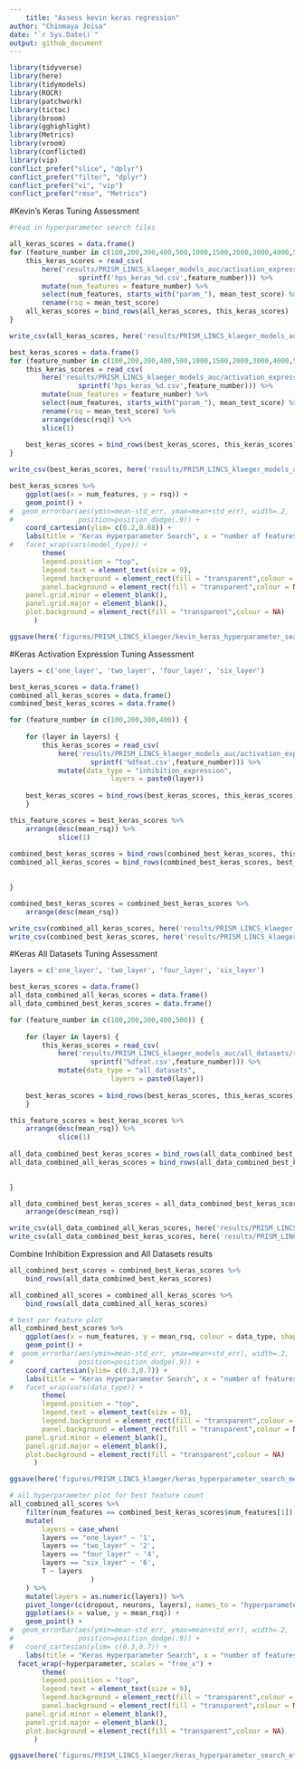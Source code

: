 ```yaml
---
	title: "Assess kevin keras regression"
author: "Chinmaya Joisa"
date: "`r Sys.Date()`"
output: github_document
---
```

	
```r
library(tidyverse)
library(here)
library(tidymodels)
library(ROCR)
library(patchwork)
library(tictoc)
library(broom)
library(gghighlight)
library(Metrics)
library(vroom)
library(conflicted)
library(vip)
conflict_prefer("slice", "dplyr")
conflict_prefer("filter", "dplyr")
conflict_prefer("vi", "vip")
conflict_prefer("rmse", "Metrics")
```

#Kevin's Keras Tuning Assessment

```r

#read in hyperparameter search files

all_keras_scores = data.frame()
for (feature_number in c(100,200,300,400,500,1000,1500,2000,3000,4000,5000)) {
	this_keras_scores = read_csv(
		here('results/PRISM_LINCS_klaeger_models_auc/activation_expression/regression/keras/results/kevin_tuning_results',
				 sprintf('hps_keras_%d.csv',feature_number))) %>% 
		mutate(num_features = feature_number) %>% 
		select(num_features, starts_with("param_"), mean_test_score) %>%
		rename(rsq = mean_test_score)
	all_keras_scores = bind_rows(all_keras_scores, this_keras_scores)
}

write_csv(all_keras_scores, here('results/PRISM_LINCS_klaeger_models_auc/activation_expression/regression/keras/results/hyperparameter_search_metrics.csv'))
```

```r
best_keras_scores = data.frame()
for (feature_number in c(100,200,300,400,500,1000,1500,2000,3000,4000,5000)) {
	this_keras_scores = read_csv(
		here('results/PRISM_LINCS_klaeger_models_auc/activation_expression/regression/keras/results/kevin_tuning_results',
				 sprintf('hps_keras_%d.csv',feature_number))) %>% 
		mutate(num_features = feature_number) %>% 
		select(num_features, starts_with("param_"), mean_test_score) %>%
		rename(rsq = mean_test_score) %>% 
		arrange(desc(rsq)) %>% 
		slice(1)
	
	best_keras_scores = bind_rows(best_keras_scores, this_keras_scores)
}

write_csv(best_keras_scores, here('results/PRISM_LINCS_klaeger_models_auc/activation_expression/regression/keras/results/kevin_best_hyperparameter_search_metrics.csv'))
```


```r
best_keras_scores %>%
	ggplot(aes(x = num_features, y = rsq)) +
	geom_point() +
#  geom_errorbar(aes(ymin=mean-std_err, ymax=mean+std_err), width=.2,
#                position=position_dodge(.9)) +
	coord_cartesian(ylim= c(0.2,0.68)) +
	labs(title = "Keras Hyperparameter Search", x = "number of features", y = "R-squared") +
#	facet_wrap(vars(model_type)) +
		theme(
		legend.position = "top",
		legend.text = element_text(size = 9),
		legend.background = element_rect(fill = "transparent",colour = NA),
		panel.background = element_rect(fill = "transparent",colour = NA),
    panel.grid.minor = element_blank(),
    panel.grid.major = element_blank(),
    plot.background = element_rect(fill = "transparent",colour = NA)
      )

ggsave(here('figures/PRISM_LINCS_klaeger/kevin_keras_hyperparameter_search_metrics.png'), width = 10.5, height = 10.5, units = "cm")
```

#Keras Activation Expression Tuning Assessment

```r
layers = c('one_layer', 'two_layer', 'four_layer', 'six_layer')

best_keras_scores = data.frame()
combined_all_keras_scores = data.frame()
combined_best_keras_scores = data.frame()	

for (feature_number in c(100,200,300,400)) {
	
	for (layer in layers) {
		this_keras_scores = read_csv(
			here('results/PRISM_LINCS_klaeger_models_auc/activation_expression/regression/keras/results',layer,
					sprintf('%dfeat.csv',feature_number))) %>% 
			mutate(data_type = "inhibition_expression",
						 layers = paste0(layer))
			
	best_keras_scores = bind_rows(best_keras_scores, this_keras_scores)
	}

this_feature_scores = best_keras_scores %>%
	arrange(desc(mean_rsq)) %>% 
			slice(1)
	
combined_best_keras_scores = bind_rows(combined_best_keras_scores, this_feature_scores)
combined_all_keras_scores = bind_rows(combined_best_keras_scores, best_keras_scores) 

	
}

combined_best_keras_scores = combined_best_keras_scores %>% 
	arrange(desc(mean_rsq))

write_csv(combined_all_keras_scores, here('results/PRISM_LINCS_klaeger_models_auc/activation_expression/regression/keras/results/hyperparameter_search_metrics.csv'))
write_csv(combined_best_keras_scores, here('results/PRISM_LINCS_klaeger_models_auc/activation_expression/regression/keras/results/best_hyperparameter_search_metrics.csv'))
```

#Keras All Datasets Tuning Assessment

```r
layers = c('one_layer', 'two_layer', 'four_layer', 'six_layer')

best_keras_scores = data.frame()
all_data_combined_all_keras_scores = data.frame()
all_data_combined_best_keras_scores = data.frame()	

for (feature_number in c(100,200,300,400,500)) {
	
	for (layer in layers) {
		this_keras_scores = read_csv(
			here('results/PRISM_LINCS_klaeger_models_auc/all_datasets/regression/keras/results',layer,
					sprintf('%dfeat.csv',feature_number))) %>% 
			mutate(data_type = "all_datasets",
						 layers = paste0(layer))
			
	best_keras_scores = bind_rows(best_keras_scores, this_keras_scores)
	}

this_feature_scores = best_keras_scores %>%
	arrange(desc(mean_rsq)) %>% 
			slice(1)
	
all_data_combined_best_keras_scores = bind_rows(all_data_combined_best_keras_scores, this_feature_scores)
all_data_combined_all_keras_scores = bind_rows(all_data_combined_best_keras_scores, best_keras_scores) 

	
}

all_data_combined_best_keras_scores = all_data_combined_best_keras_scores %>% 
	arrange(desc(mean_rsq))

write_csv(all_data_combined_all_keras_scores, here('results/PRISM_LINCS_klaeger_models_auc/all_datasets/regression/keras/results/hyperparameter_search_metrics.csv'))
write_csv(all_data_combined_best_keras_scores, here('results/PRISM_LINCS_klaeger_models_auc/all_datasets/regression/keras/results/best_hyperparameter_search_metrics.csv'))
```

Combine Inhibition Expression and All Datasets results

```r
all_combined_best_scores = combined_best_keras_scores %>% 
	bind_rows(all_data_combined_best_keras_scores)

all_combined_all_scores = combined_all_keras_scores %>% 
	bind_rows(all_data_combined_all_keras_scores)
```


```r
# best per feature plot
all_combined_best_scores %>%
	ggplot(aes(x = num_features, y = mean_rsq, colour = data_type, shape = data_type)) +
	geom_point() +
#  geom_errorbar(aes(ymin=mean-std_err, ymax=mean+std_err), width=.2,
#                position=position_dodge(.9)) +
	coord_cartesian(ylim= c(0.3,0.7)) +
	labs(title = "Keras Hyperparameter Search", x = "number of features", y = "R-squared") +
#	facet_wrap(vars(data_type)) +
		theme(
		legend.position = "top",
		legend.text = element_text(size = 9),
		legend.background = element_rect(fill = "transparent",colour = NA),
		panel.background = element_rect(fill = "transparent",colour = NA),
    panel.grid.minor = element_blank(),
    panel.grid.major = element_blank(),
    plot.background = element_rect(fill = "transparent",colour = NA)
      )

ggsave(here('figures/PRISM_LINCS_klaeger/keras_hyperparameter_search_metrics.png'), width = 10.5, height = 10.5, units = "cm")
```

```r
# all hyperparameter plot for best feature count
all_combined_all_scores %>%
	filter(num_features == combined_best_keras_scores$num_features[1]) %>% 
	mutate(
		layers = case_when(
		layers == "one_layer" ~ '1',
		layers == "two_layer" ~ '2', 
		layers == "four_layer" ~ '4',
		layers == "six_layer" ~ '6', 
		T ~ layers
					)
	) %>%
	mutate(layers = as.numeric(layers)) %>% 
	pivot_longer(c(dropout, neurons, layers), names_to = "hyperparameter", values_to = "value") %>% 
	ggplot(aes(x = value, y = mean_rsq)) +
	geom_point() +
#  geom_errorbar(aes(ymin=mean-std_err, ymax=mean+std_err), width=.2,
#                position=position_dodge(.9)) +
#	coord_cartesian(ylim= c(0.3,0.7)) +
	labs(title = "Keras Hyperparameter Search", x = "number of features", y = "R-squared") +
  facet_wrap(~hyperparameter, scales = "free_x") +
		theme(
		legend.position = "top",
		legend.text = element_text(size = 9),
		legend.background = element_rect(fill = "transparent",colour = NA),
		panel.background = element_rect(fill = "transparent",colour = NA),
    panel.grid.minor = element_blank(),
    panel.grid.major = element_blank(),
    plot.background = element_rect(fill = "transparent",colour = NA)
      )

ggsave(here('figures/PRISM_LINCS_klaeger/keras_hyperparameter_search_effects.png'), width = 10.5, height = 10.5, units = "cm")
```




